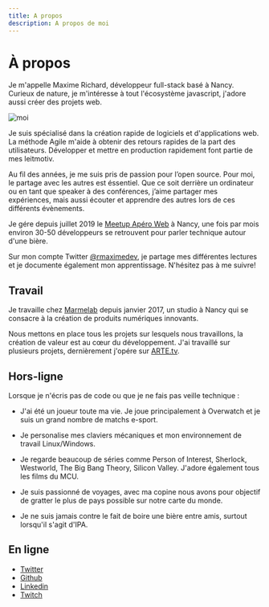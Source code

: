 ```yaml
---
title: A propos
description: A propos de moi
---
```


# À propos

Je m'appelle Maxime Richard, développeur full-stack basé à Nancy. Curieux de nature, je m'intéresse à tout l'écosystème javascript, j'adore aussi créer des projets web.

![moi](../images/desk.jpg)

Je suis spécialisé dans la création rapide de logiciels et d'applications web. La méthode Agile m'aide à obtenir des retours rapides de la part des utilisateurs. Développer et mettre en production rapidement font partie de mes leitmotiv.

Au fil des années, je me suis pris de passion pour l’open source. Pour moi, le partage avec les autres est éssentiel. Que ce soit derrière un ordinateur ou en tant que speaker à des conférences, j’aime partager mes expériences, mais aussi écouter et apprendre des autres lors de ces différents évènements.

Je gére depuis juillet 2019 le [Meetup Apéro Web](https://twitter.com/AperoWebNancy) à Nancy, une fois par mois environ 30-50 développeurs se retrouvent pour parler technique autour d'une bière.

Sur mon compte Twitter [@rmaximedev](https://twitter.com/rmaximedev), je partage mes différentes lectures et je documente également mon apprentissage. N'hésitez pas à me suivre!

<!-- Pour tous les fans de setup ou encore de gadgets, j'ai créé une page spéciale rien que pour vous, suivez-moi par [ici](/setup)👩🏻&zwj;💻 -->

## Travail

Je travaille chez [Marmelab](https://marmelab.com/en/) depuis janvier 2017, un studio à Nancy qui se consacre à la création de produits numériques innovants.

Nous mettons en place tous les projets sur lesquels nous travaillons, la création de valeur est au cœur du développement. J'ai travaillé sur plusieurs projets, dernièrement j'opére sur [ARTE.tv](https://www.arte.tv/).

## Hors-ligne

Lorsque je n'écris pas de code ou que je ne fais pas veille technique :

-   J'ai été un joueur toute ma vie. Je joue principalement à Overwatch et je suis un grand nombre de matchs e-sport.

-   Je personalise mes claviers mécaniques et mon environnement de travail Linux/Windows.

-   Je regarde beaucoup de séries comme Person of Interest, Sherlock, Westworld, The Big Bang Theory, Silicon Valley. J'adore également tous les films du MCU.

-   Je suis passionné de voyages, avec ma copine nous avons pour objectif de gratter le plus de pays possible sur notre carte du monde.

-   Je ne suis jamais contre le fait de boire une bière entre amis, surtout lorsqu'il s'agit d'IPA.

## En ligne

-   [Twitter](https://twitter.com/rmaximedev)
-   [Github](https://github.com/zyhou/)
-   [Linkedin](https://www.linkedin.com/in/maximerichard9/)
-   [Twitch](https://www.twitch.tv/zyhou)
